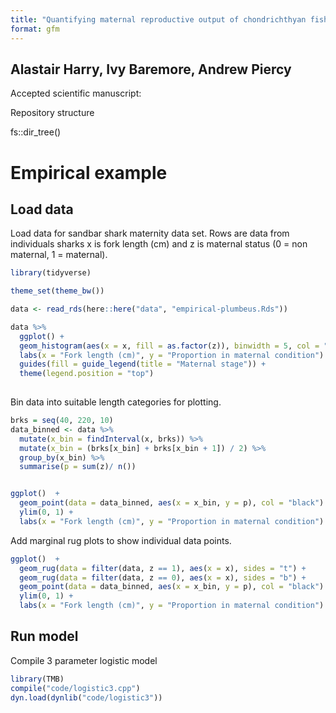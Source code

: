 ```yaml
---
title: "Quantifying maternal reproductive output of chondrichthyan fishes"
format: gfm
---
```


## Alastair Harry, Ivy Baremore, Andrew Piercy

Accepted scientific manuscript:

Repository structure

fs::dir_tree()

# Empirical example

## Load data

Load data for sandbar shark maternity data set. Rows are data from individuals sharks x is fork length (cm) and z is maternal status (0 = non maternal, 1 = maternal).

```r
library(tidyverse)

theme_set(theme_bw())

data <- read_rds(here::here("data", "empirical-plumbeus.Rds"))

data %>% 
  ggplot() + 
  geom_histogram(aes(x = x, fill = as.factor(z)), binwidth = 5, col = "black") +
  labs(x = "Fork length (cm)", y = "Proportion in maternal condition") + 
  guides(fill = guide_legend(title = "Maternal stage")) + 
  theme(legend.position = "top")
  
```

Bin data into suitable length categories for plotting.

```r
brks = seq(40, 220, 10)
data_binned <- data %>%
  mutate(x_bin = findInterval(x, brks)) %>% 
  mutate(x_bin = (brks[x_bin] + brks[x_bin + 1]) / 2) %>% 
  group_by(x_bin) %>%
  summarise(p = sum(z)/ n())


ggplot()  + 
  geom_point(data = data_binned, aes(x = x_bin, y = p), col = "black") + 
  ylim(0, 1) +
  labs(x = "Fork length (cm)", y = "Proportion in maternal condition")
```

Add marginal rug plots to show individual data points.

```r
ggplot()  + 
  geom_rug(data = filter(data, z == 1), aes(x = x), sides = "t") +
  geom_rug(data = filter(data, z == 0), aes(x = x), sides = "b") +
  geom_point(data = data_binned, aes(x = x_bin, y = p), col = "black") + 
  ylim(0, 1) +
  labs(x = "Fork length (cm)", y = "Proportion in maternal condition")

```

## Run model

Compile 3 parameter logistic model

```r
library(TMB)
compile("code/logistic3.cpp")
dyn.load(dynlib("code/logistic3"))
```
